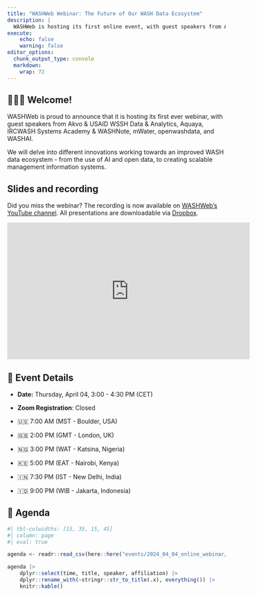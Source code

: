 ```yaml
---
title: "WASHWeb Webinar: The Future of Our WASH Data Ecosystem"
description: |
  WASHWeb is hosting its first online event, with guest speakers from Akvo & USAID WSSH Data & Analytics, Aquaya, IRCWASH Systems Academy & WASHNote, mWater, openwashdata, and WASH AI. 
execute:
    echo: false
    warning: false
editor_options: 
  chunk_output_type: console
  markdown: 
    wrap: 72
---
```


## 🙋🏻‍♀️ Welcome!

WASHWeb is proud to announce that it is hosting its first ever webinar,
with guest speakers from Akvo & USAID WSSH Data & Analytics, Aquaya,
IRCWASH Systems Academy & WASHNote, mWater, openwashdata, and WASHAI.

We will delve into different innovations working towards an improved
WASH data ecosystem - from the use of AI and open data, to creating
scalable management information systems.

## Slides and recording

Did you miss the webinar? The recording is now available on [WASHWeb's
YouTube channel](https://youtu.be/jDKfOT3vBPU?si=yuU_fz5x3GvVxo5d). All
presentations are downloadable via
[Dropbox](https://www.dropbox.com/scl/fi/iq8ze0ep444rbfzfgr21d/WASHWeb_webinar_all_slides_240404.pdf?rlkey=rs26tn76nyuva7733y3mw3hzw&e=1&st=yk7862ib&dl=0).

<iframe width="560" height="315" src="https://www.youtube.com/embed/jDKfOT3vBPU?si=vLa252b0lPDSyTDs" title="YouTube video player" frameborder="0" allow="accelerometer; autoplay; clipboard-write; encrypted-media; gyroscope; picture-in-picture; web-share" referrerpolicy="strict-origin-when-cross-origin" allowfullscreen>

</iframe>

## 📆 Event Details

-   **Date:** Thursday, April 04, 3:00 - 4:30 PM (CET)

-   **Zoom Registration**: Closed

-   🇺🇸 7:00 AM (MST - Boulder, USA)

-   🇬🇧 2:00 PM (GMT - London, UK)

-   🇳🇬 3:00 PM (WAT - Katsina, Nigeria)

-   🇰🇪 5:00 PM (EAT - Nairobi, Kenya)

-   🇮🇳 7:30 PM (IST - New Delhi, India)

-   🇮🇩 9:00 PM (WIB - Jakarta, Indonesia)

## 📑 Agenda

```r
#| tbl-colwidths: [15, 35, 15, 45]
#| column: page
#| eval: true

agenda <- readr::read_csv(here::here("events/2024_04_04_online_webinar/data/tbl-05-washweb-webinar-agenda.csv"))

agenda |> 
    dplyr::select(time, title, speaker, affiliation) |> 
    dplyr::rename_with(~stringr::str_to_title(.x), everything()) |> 
    knitr::kable()
    
```

## 
